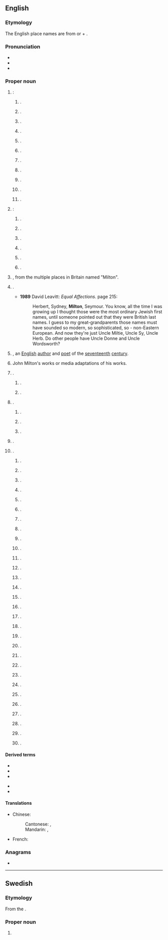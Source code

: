 ==English==
{{wp}}

===Etymology===
The English place names are from {{der|en|ang|mylen||mill}} or {{m|ang|middel||middle}} + {{m|ang|tun||settlement}}.

===Pronunciation===
* {{IPA|en|/ˈmɪltən/}}
* {{audio|en|LL-Q1860 (eng)-Vealhurl-Milton.wav|Audio (UK)}}
* {{rhymes|en|ɪltən|s=2}}

===Proper noun===
{{en-proper noun}}

# {{place|en|place|c/England}}:
## {{place|en|village/and/civil parish|in|dist/South Cambridgeshire|co/Cambridgeshire}} {{q|[[OS]] grid ref TL4762}}. {{C|en|Civil parishes of England}}
## {{place|en|hamlet|par/Brampton|dist/Carlisle|county/Cumbria}} {{q|OS grid ref NY5560}}.
## {{place|en|hamlet|dist/South Lakeland|county/Cumbria}} {{q|OS grid ref SD5383}}.
## {{place|en|hamlet|county/Derbyshire}}.
## {{place|en|area|of|city/Portsmouth|county/Hampshire}}.
## {{place|en|village|par/West Markham|dist/Bassetlaw|co/Nottinghamshire}} {{q|[[OS]] grid ref SK7173}}.
## {{place|en|village|district/Cherwell|county/Oxfordshire}}.
## {{place|en|village/and/civil parish|in|dist/Vale of White Horse|co/Oxfordshire}} {{q|OS grid ref SU4892}}.
## {{place|en|hamlet|county/Somerset}}.
## {{place|en|village|county/Staffordshire}}.
## {{place|en|hamlet|county/Wiltshire}}.
# {{place|en|place|c/Scotland}}:
## {{place|en|village|county/Ross and Cromarty}}.
## {{place|en|village|county/Inverness-shire}}.
## {{place|en|district|of|city/Glasgow|county/Lanarkshire}}.
## {{place|en|hamlet|county/Stirlingshire}}.
## {{place|en|village|carea/West Dunbartonshire}} {{q|OS grid ref NS4274}}.
## {{place|en|settlement|in the|islands/Outer Hebrides}}.
# {{surname|en|[[habitational]]|from=Old English}}, from the multiple places in Britain named "Milton".
# {{given name|en|male|from=surnames}}.
#* '''1989''' David Leavitt: ''Equal Affections''. {{ISBN|0-670-821977}} page 215:
#*: Herbert, Sydney, '''Milton''', Seymour. You know, all the time I was growing up I thought those were the most ordinary Jewish first names, until someone pointed out that they were British last names. I guess to my great-grandparents those names must have sounded so modern, so sophisticated, so - non-Eastern European. And now they're just Uncle Miltie, Uncle Sy, Uncle Herb. Do other people have Uncle Donne and Uncle Wordsworth?
# {{w|John Milton}}, an [[English]] [[author]] and [[poet]] of the  [[seventeenth]] [[century]].
# John Milton's works or media adaptations of his works.
# {{place|en|place|c/Australia}}.
## {{place|en|suburb|of|city/Brisbane|s/Queensland|;|named for nearby Milton Farm, itself for poet John Milton}}.{{cln|en|eponyms}}
## {{place|en|town|s/New South Wales}}.
# {{place|en|place|c/Canada}}.
## {{place|en|town|p/Ontario|;|named for poet John Milton}}.
## {{place|en|village|p/Nova Scotia}}.
## {{place|en|a=A former logging|village|p/Newfoundland and Labrador|;|named for poet John Milton}}.
# {{place|en|town|r/Otago|c/New Zealand}}.
# {{place|en|place|c/US}}.
## {{place|en|city|s/Georgia|a|suburb|of|city/Atlanta|;|named for Revolutionary War officer {{w|John Milton (Georgia politician)|John Milton}}}}.
## {{place|en|town|s/Massachusetts|;|named for {{w|Milton Abbey}} in [[Dorset]], England}}.
## {{place|en|town|county/Saratoga County|s/New York|;|named for either poet John Milton or a mill in the area}}.
## {{place|en|town|s/Vermont|a|suburb|of|city/Burlington|;|named for British statesman {{w|William Fitzwilliam, Viscount Milton}}}}.
## {{place|en|city/county seat|co/Santa Rosa County|s/Florida|;|perhaps named for poet John Milton, or for the local lumber mill industry}}.
## {{place|en|city|s/Washington}}.
## {{place|en|borough|s/Pennsylvania}}.
## {{place|en|town|s/Delaware|;|named for poet John Milton}}.
## {{place|en|town|county/Rock County|s/Wisconsin|;|named for poet John Milton}}.
## {{place|en|town|s/West Virginia|;|named for landowner Milton Reece}}.
## {{place|en|hamlet|county/Ulster County|s/New York|;|named for poet John Milton}}.
## {{place|en|town|s/New Hampshire|;|named for either a mill in the area or for the Viscount Milton}}.
## {{place|en|city|s/Kentucky}}.
## {{place|en|city|county/Rock County|s/Wisconsin|;|named for poet John Milton}}.
## {{place|en|town|county/Buffalo County|s/Wisconsin}}.
## {{place|en|town|county/Wayne County|s/Indiana|;|named for the watermills in the area}}.
## {{place|en|city|s/Iowa|;|named for the town in Delaware}}.
## {{place|en|village|s/Illinois}}.
## {{place|en|town|s/North Carolina|;|named for a mill in the area}}.
## {{place|en|unorganized territory|s/Maine}}.
## {{place|en|city|s/North Dakota}}.
## {{place|en|neighborhood|of|city/Kansas City|s/Missouri|;|named for the landowning Milton family}}.
## {{place|en|unincorporated community|s/California|;|named for railroad engineer Milton Latham}}.
## {{place|en|unincorporated community|county/Ohio County|s/Indiana|;|named for the gristmill and sawmill in the area}}.
## {{place|en|unincorporated community|s/Kansas}}.
## {{place|en|unincorporated community|s/Louisiana|;|named for early resident Dr. Milton R. Cushman and his son, Milton S. Cushman}}.
## {{place|en|unincorporated community|county/Atchison County|s/Missouri}}.
## {{place|en|unincorporated community|county/Randolph County|s/Missouri|;|named for the town in North Carolina}}.
## {{place|en|unincorporated community|s/Tennessee}}.
## {{place|en|unincorporated community|s/Texas}}.

====Derived terms====
{{top2}}
* {{l|en|Milton Abbot}}
* {{l|en|Miltonian}}
* {{l|en|Milton Keynes}}
{{mid}}
* {{l|en|Milton-under-Wychwood}}
* {{l|en|New Milton}}
{{bottom}}

====Translations====
{{trans-top|town in Canada}}
* Chinese:
*: Cantonese: {{t|yue|米爾頓}}, {{t|yue|米尔顿|tr=mai5 ji5 deon6}}
*: Mandarin: {{t+|cmn|米爾頓}}, {{t+|cmn|米尔顿|tr=Mǐ'ěrdùn}}
{{trans-mid}}
* French: {{t+|fr|Milton}}
{{trans-bottom}}

===Anagrams===
* {{anagrams|en|a=ilmnot|Tilmon|Tomlin}}

{{c|en|British fiction|Fiction|Individuals}}

----

==Swedish==

===Etymology===
From the {{der|sv|en|Milton}}.

===Proper noun===
{{sv-proper noun|c}}

# {{given name|sv|male}}